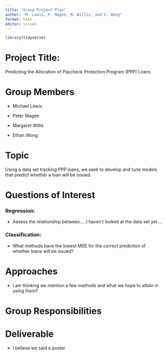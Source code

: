 ```yaml
---
title: "Group Project Plan"
author: "M. Lewis, P. Magee, M. Willis, and E. Wong"
format: html
editor: visual
---
```


```r
library(tidyverse)
```

# Project Title:

Predicting the Allocation of Paycheck Protection Program (PPP) Loans

# Group Members

-   Michael Lewis

-   Peter Magee

-   Margaret Willis

-   Ethan Wong

# Topic

Using a data set tracking PPP loans, we seek to develop and tune models that predict whether a loan will be issued.

# Questions of Interest

### Regression:

-   Assess the relationship between.....I haven't looked at the data set yet....

### Classification: 

-   What methods have the lowest MSE for the correct prediction of whether loans will be issued?

# Approaches

-   I am thinking we mention a few methods and what we hope to attain in using them?

# Group Responsibilities

# Deliverable

-   I believe we said a poster.
